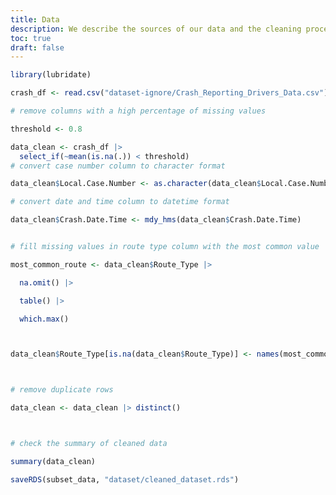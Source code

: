 ```yaml
---
title: Data
description: We describe the sources of our data and the cleaning process.
toc: true
draft: false
---
```

```r
library(lubridate)

```

```r
crash_df <- read.csv("dataset-ignore/Crash_Reporting_Drivers_Data.csv")

# remove columns with a high percentage of missing values

threshold <- 0.8

data_clean <- crash_df |> 
  select_if(~mean(is.na(.)) < threshold)
# convert case number column to character format

data_clean$Local.Case.Number <- as.character(data_clean$Local.Case.Number)

# convert date and time column to datetime format

data_clean$Crash.Date.Time <- mdy_hms(data_clean$Crash.Date.Time)


# fill missing values in route type column with the most common value

most_common_route <- data_clean$Route_Type |> 

  na.omit() |>

  table() |> 

  which.max()



data_clean$Route_Type[is.na(data_clean$Route_Type)] <- names(most_common_route)



# remove duplicate rows

data_clean <- data_clean |> distinct()



# check the summary of cleaned data

summary(data_clean)

saveRDS(subset_data, "dataset/cleaned_dataset.rds")

```